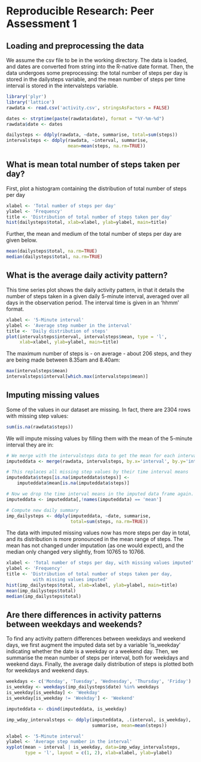 # Reproducible Research: Peer Assessment 1


## Loading and preprocessing the data

We assume the csv file to be in the working directory. The data is loaded, and
dates are converted from string into the R-native date format. Then, the data
undergoes some preprocessing: the total number of steps per day is stored in
the dailysteps variable, and the mean number of steps per time interval is
stored in the intervalsteps variable.
```r
library('plyr')
library('lattice')
rawdata <- read.csv('activity.csv', stringsAsFactors = FALSE)

dates <- strptime(paste(rawdata$date), format = "%Y-%m-%d")
rawdata$date <- dates

dailysteps <- ddply(rawdata, ~date, summarise, total=sum(steps))
intervalsteps <- ddply(rawdata, ~interval, summarise,
                       mean=mean(steps, na.rm=TRUE))
```

## What is mean total number of steps taken per day?

First, plot a histogram containing the distribution of total number of steps per day
```r
xlabel <- 'Total number of steps per day'
ylabel <- 'Frequency'
title <- 'Distribution of total number of steps taken per day'
hist(dailysteps$total, xlab=xlabel, ylab=ylabel, main=title)
```
Further, the mean and medium of the total number of steps per day are given below.
```r
mean(dailysteps$total, na.rm=TRUE)
median(dailysteps$total, na.rm=TRUE)
```

## What is the average daily activity pattern?

This time series plot shows the daily activity pattern, in that it details
the number of steps taken in a given daily 5-minute interval, averaged over all
days in the observation period. The interval time is given in an 'hhmm' format.
```r
xlabel <- '5-Minute interval'
ylabel <- 'Average step number in the interval'
title <- 'Daily distribution of steps'
plot(intervalsteps$interval, intervalsteps$mean, type = 'l',
     xlab=xlabel, ylab=ylabel, main=title)
```
The maximum number of steps is - on average - about 206 steps, and they are
being made between 8.35am and 8.40am:
```r
max(intervalsteps$mean)
intervalsteps$interval[which.max(intervalsteps$mean)]
```

## Imputing missing values

Some of the values in our dataset are missing. In fact, there are 2304 rows with missing step values:
```r
sum(is.na(rawdata$steps))
```

We will impute missing values by filling them with the mean of the 5-minute interval they are in:

```r
# We merge with the intervalsteps data to get the mean for each interval
imputeddata <- merge(rawdata, intervalsteps, by.x='interval', by.y='interval')

# This replaces all missing step values by their time interval means
imputeddata$steps[is.na(imputeddata$steps)] <- 
    imputeddata$mean[is.na(imputeddata$steps)]

# Now we drop the time interval means in the imputed data frame again.
imputeddata <- imputeddata[,!names(imputeddata) == 'mean']

# Compute new daily summary
imp_dailysteps <- ddply(imputeddata, ~date, summarise,
                        total=sum(steps, na.rm=TRUE))
```

The data with imputed missing values now has more steps per day in total, and
its distribution is more pronounced in the mean range of steps. The mean has 
not changed under imputation (as one would expect), and the median only changed
very slightly, from 10765 to 10766.
```r
xlabel <- 'Total number of steps per day, with missing values imputed'
ylabel <- 'Frequency'
title <- 'Distribution of total number of steps taken per day,
          with missing values imputed'
hist(imp_dailysteps$total, xlab=xlabel, ylab=ylabel, main=title)
mean(imp_dailysteps$total)
median(imp_dailysteps$total)
```

## Are there differences in activity patterns between weekdays and weekends?

To find any activity pattern differences between weekdays and weekend days,
we first augment the imputed data set by a variable 'is_weekday' indicating
whether the date is a weekday or a weekend day.
Then, we summarise the mean number of steps per interval, both for weekdays
and weekend days.
Finally, the average daily distribution of steps is plotted both for weekdays
and weekend days.
```r
weekdays <- c('Monday', 'Tuesday', 'Wednesday', 'Thursday', 'Friday')
is_weekday <- weekdays(imp_dailysteps$date) %in% weekdays
is_weekday[is_weekday] <- 'Weekday'
is_weekday[is_weekday != 'Weekday'] <- 'Weekend'

imputeddata <- cbind(imputeddata, is_weekday)

imp_wday_intervalsteps <- ddply(imputeddata, .(interval, is_weekday),
                                summarise, mean=mean(steps))

xlabel <- '5-Minute interval'
ylabel <- 'Average step number in the interval'
xyplot(mean ~ interval | is_weekday, data=imp_wday_intervalsteps,
       type = 'l', layout = c(1, 2), xlab=xlabel, ylab=ylabel)
```